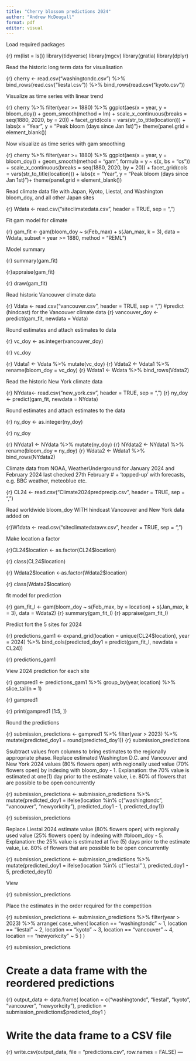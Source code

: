 ---
title: "Cherry blossom predictions 2024"
author: "Andrew McDougall"
format: pdf
editor: visual
---

Load required packages

{r} rm(list = ls()) library(tidyverse) library(mgcv) library(gratia) library(dplyr)

Read the historic long term data for visualisation

{r} cherry \<- read.csv("washingtondc.csv") %\>% bind_rows(read.csv("liestal.csv")) %\>% bind_rows(read.csv("kyoto.csv"))

Visualize as time series with linear trend

{r} cherry %\>% filter(year \>= 1880) %\>% ggplot(aes(x = year, y = bloom_doy)) + geom_smooth(method = lm) + scale_x_continuous(breaks = seq(1880, 2020, by = 20)) + facet_grid(cols = vars(str_to_title(location))) + labs(x = "Year", y = "Peak bloom (days since Jan 1st)")+ theme(panel.grid = element_blank())

Now visualize as time series with gam smoothing

{r} cherry %\>% filter(year \>= 1880) %\>% ggplot(aes(x = year, y = bloom_doy)) + geom_smooth(method = "gam", formula = y \~ s(x, bs = "cs")) + scale_x_continuous(breaks = seq(1880, 2020, by = 20)) + facet_grid(cols = vars(str_to_title(location))) + labs(x = "Year", y = "Peak bloom (days since Jan 1st)")+ theme(panel.grid = element_blank())

Read climate data file with Japan, Kyoto, Liestal, and Washington bloom_doy, and all other Japan sites

{r} Wdata \<- read.csv("siteclimatedata.csv", header = TRUE, sep = ",")

Fit gam model for climate

{r} gam_fit \<- gam(bloom_doy \~ s(Feb_max) + s(Jan_max, k = 3), data = Wdata, subset = year \>= 1880, method = "REML")

Model summary

{r} summary(gam_fit)

{r}appraise(gam_fit)

{r} draw(gam_fit)

Read historic Vancouver climate data

{r} Vdata \<- read.csv("vancouver.csv", header = TRUE, sep = ",") #predict (hindcast) for the Vancouver climate data {r} vancouver_doy \<- predict(gam_fit, newdata = Vdata)

Round estimates and attach estimates to data

{r} vc_doy \<- as.integer(vancouver_doy)

{r} vc_doy

{r} Vdata1 \<- Vdata %\>% mutate(vc_doy) {r} Vdata2 \<- Vdata1 %\>% rename(bloom_doy = vc_doy) {r} Wdata1 \<- Wdata %\>% bind_rows(Vdata2)

Read the historic New York climate data

{r} NYdata\<- read.csv("new_york.csv", header = TRUE, sep = ",") {r} ny_doy \<- predict(gam_fit, newdata = NYdata)

Round estimates and attach estimates to the data

{r} ny_doy \<- as.integer(ny_doy)

{r} ny_doy

{r} NYdata1 \<- NYdata %\>% mutate(ny_doy) {r} NYdata2 \<- NYdata1 %\>% rename(bloom_doy = ny_doy) {r} Wdata2 \<- Wdata1 %\>% bind_rows(NYdata2)

Climate data from NOAA, WeatherUnderground for January 2024 and February 2024 last checked 27th February \# + 'topped-up' with forecasts, e.g. BBC weather, meteoblue etc.

{r} CL24 \<- read.csv("Climate2024predprecip.csv", header = TRUE, sep = ",")

Read worldwide bloom_doy WITH hindcast Vancouver and New York data added on

{r}W1data \<- read.csv("siteclimatedatawv.csv", header = TRUE, sep = ",")

Make location a factor

{r}CL24\$location \<- as.factor(CL24\$location)

{r} class(CL24\$location)

{r} Wdata2\$location \<-as.factor(Wdata2\$location)

{r} class(Wdata2\$location)

fit model for prediction

{r} gam_fit_I \<- gam(bloom_doy \~ s(Feb_max, by = location) + s(Jan_max, k = 3), data = Wdata2) {r} summary(gam_fit_I) {r} appraise(gam_fit_I)

Predict fort the 5 sites for 2024

{r} predictions_gam1 \<- expand_grid(location = unique(CL24\$location), year = 2024) %\>% bind_cols(predicted_doy1 = predict(gam_fit_I, newdata = CL24))

{r} predictions_gam1

View 2024 prediction for each site

{r} gampred1 \<- predictions_gam1 %\>% group_by(year,location) %\>% slice_tail(n = 1)

{r} gampred1

{r} print(gampred1 \[1:5, \])

Round the predictions

{r} submission_predictions \<- gampred1 %\>% filter(year \> 2023) %\>% mutate(predicted_doy1 = round(predicted_doy1)) {r} submission_predictions

Ssubtract values from columns to bring estimates to the regionally appropriate phase. Replace estimated Washington D.C. and Vancouver and New York 2024 values (80% flowers open) with regionally used value (70% flowers open) by indexing with bloom_doy - 1. Explanation: the 70% value is estimated at one(1) day prior to the estimate value, i.e. 80% of flowers that are possible to be open concurrently

{r} submission_predictions \<- submission_predictions %\>% mutate(predicted_doy1 = ifelse(location %in% c("washingtondc", "vancouver", "newyorkcity"), predicted_doy1 - 1, predicted_doy1))

{r} submission_predictions

Replace Liestal 2024 estimate value (80% flowers open) with regionally used value (25% flowers open) by indexing with #bloom_doy - 5. Explanation: the 25% value is estimated at five (5) days prior to the estimate value, i.e. 80% of flowers that are possible to be open concurrently

{r} submission_predictions \<- submission_predictions %\>% mutate(predicted_doy1 = ifelse(location %in% c("liestal" ), predicted_doy1 - 5, predicted_doy1))

View

{r} submission_predictions

Place the estimates in the order required for the competition

{r} submission_predictions \<- submission_predictions %\>% filter(year \> 2023) %\>% arrange( case_when( location == "washingtondc" \~ 1, location == "liestal" \~ 2, location == "kyoto" \~ 3, location == "vancouver" \~ 4, location == "newyorkcity" \~ 5 ) )

{r} submission_predictions

# Create a data frame with the reordered predictions

{r} output_data \<- data.frame( location = c("washingtondc", "liestal", "kyoto", "vancouver", "newyorkcity"), prediction = submission_predictions\$predicted_doy1 )

# Write the data frame to a CSV file

{r} write.csv(output_data, file = "predictions.csv", row.names = FALSE) ---
